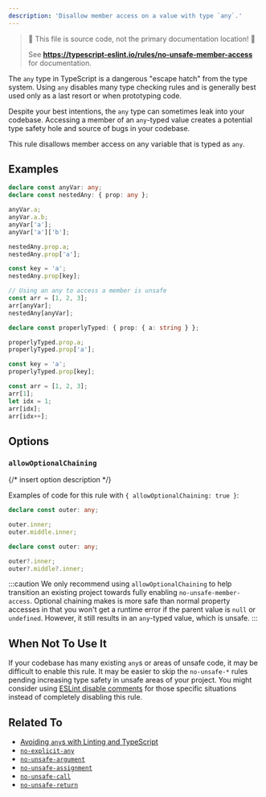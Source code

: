 ```yaml
---
description: 'Disallow member access on a value with type `any`.'
---
```



> 🛑 This file is source code, not the primary documentation location! 🛑
>
> See **https://typescript-eslint.io/rules/no-unsafe-member-access** for documentation.

The `any` type in TypeScript is a dangerous "escape hatch" from the type system.
Using `any` disables many type checking rules and is generally best used only as a last resort or when prototyping code.

Despite your best intentions, the `any` type can sometimes leak into your codebase.
Accessing a member of an `any`-typed value creates a potential type safety hole and source of bugs in your codebase.

This rule disallows member access on any variable that is typed as `any`.

## Examples

<Tabs>
<TabItem value="❌ Incorrect">

```ts
declare const anyVar: any;
declare const nestedAny: { prop: any };

anyVar.a;
anyVar.a.b;
anyVar['a'];
anyVar['a']['b'];

nestedAny.prop.a;
nestedAny.prop['a'];

const key = 'a';
nestedAny.prop[key];

// Using an any to access a member is unsafe
const arr = [1, 2, 3];
arr[anyVar];
nestedAny[anyVar];
```

</TabItem>
<TabItem value="✅ Correct">

```ts
declare const properlyTyped: { prop: { a: string } };

properlyTyped.prop.a;
properlyTyped.prop['a'];

const key = 'a';
properlyTyped.prop[key];

const arr = [1, 2, 3];
arr[1];
let idx = 1;
arr[idx];
arr[idx++];
```

</TabItem>
</Tabs>

## Options

### `allowOptionalChaining`

{/* insert option description */}

Examples of code for this rule with `{ allowOptionalChaining: true }`:

<Tabs>
<TabItem value="❌ Incorrect">

```ts
declare const outer: any;

outer.inner;
outer.middle.inner;
```

</TabItem>
<TabItem value="✅ Correct">

```ts option='{ "allowOptionalChaining": true }'
declare const outer: any;

outer?.inner;
outer?.middle?.inner;
```

</TabItem>
</Tabs>

:::caution
We only recommend using `allowOptionalChaining` to help transition an existing project towards fully enabling `no-unsafe-member-access`.
Optional chaining makes is more safe than normal property accesses in that you won't get a runtime error if the parent value is `null` or `undefined`.
However, it still results in an `any`-typed value, which is unsafe.
:::

## When Not To Use It

If your codebase has many existing `any`s or areas of unsafe code, it may be difficult to enable this rule.
It may be easier to skip the `no-unsafe-*` rules pending increasing type safety in unsafe areas of your project.
You might consider using [ESLint disable comments](https://eslint.org/docs/latest/use/configure/rules#using-configuration-comments-1) for those specific situations instead of completely disabling this rule.

## Related To

- [Avoiding `any`s with Linting and TypeScript](/blog/avoiding-anys)
- [`no-explicit-any`](./no-explicit-any.mdx)
- [`no-unsafe-argument`](./no-unsafe-argument.mdx)
- [`no-unsafe-assignment`](./no-unsafe-assignment.mdx)
- [`no-unsafe-call`](./no-unsafe-call.mdx)
- [`no-unsafe-return`](./no-unsafe-return.mdx)
